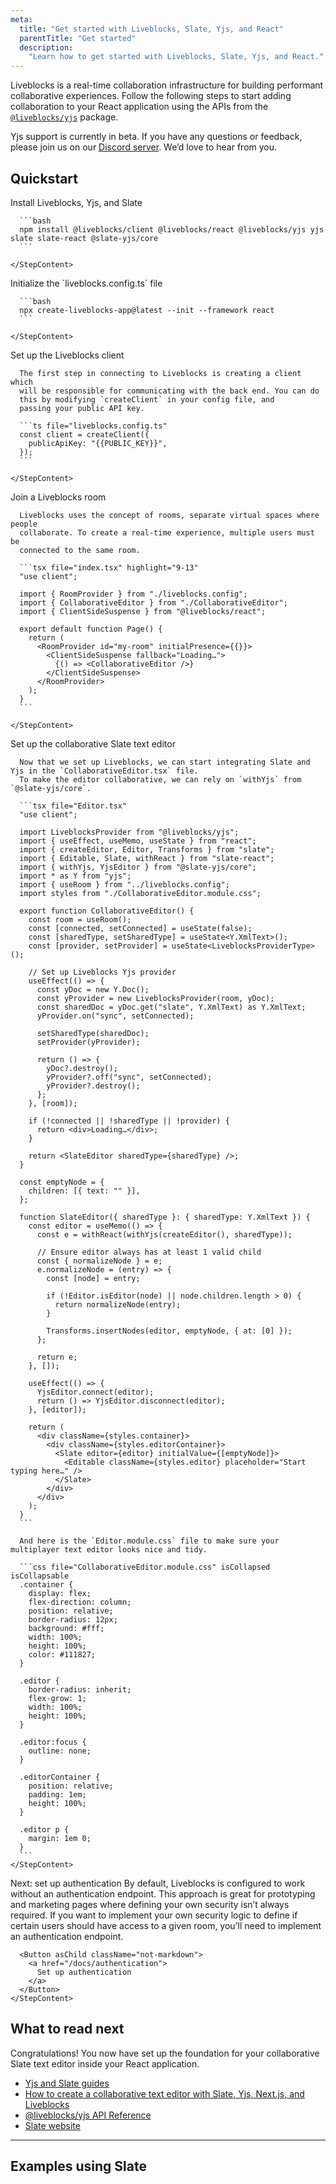 ```yaml
---
meta:
  title: "Get started with Liveblocks, Slate, Yjs, and React"
  parentTitle: "Get started"
  description:
    "Learn how to get started with Liveblocks, Slate, Yjs, and React."
---
```


Liveblocks is a real-time collaboration infrastructure for building performant
collaborative experiences. Follow the following steps to start adding
collaboration to your React application using the APIs from the
[`@liveblocks/yjs`](/docs/api-reference/liveblocks-yjs) package.

<Banner title="Public beta">

Yjs support is currently in beta. If you have any questions or feedback, please
join us on our [Discord server](https://liveblocks.io/discord). We’d love to
hear from you.

</Banner>

## Quickstart

<Steps>
  <Step>
    <StepTitle>Install Liveblocks, Yjs, and Slate</StepTitle>
    <StepContent>

      ```bash
      npm install @liveblocks/client @liveblocks/react @liveblocks/yjs yjs slate slate-react @slate-yjs/core
      ```

    </StepContent>

  </Step>
  <Step>
    <StepTitle>Initialize the `liveblocks.config.ts` file</StepTitle>
    <StepContent>

      ```bash
      npx create-liveblocks-app@latest --init --framework react
      ```

    </StepContent>

  </Step>

  <Step>
    <StepTitle>Set up the Liveblocks client</StepTitle>
    <StepContent>

      The first step in connecting to Liveblocks is creating a client which
      will be responsible for communicating with the back end. You can do
      this by modifying `createClient` in your config file, and
      passing your public API key.

      ```ts file="liveblocks.config.ts"
      const client = createClient({
        publicApiKey: "{{PUBLIC_KEY}}",
      });
      ```

    </StepContent>

  </Step>
  <Step>
    <StepTitle>Join a Liveblocks room</StepTitle>
    <StepContent>

      Liveblocks uses the concept of rooms, separate virtual spaces where people
      collaborate. To create a real-time experience, multiple users must be
      connected to the same room.

      ```tsx file="index.tsx" highlight="9-13"
      "use client";

      import { RoomProvider } from "./liveblocks.config";
      import { CollaborativeEditor } from "./CollaborativeEditor";
      import { ClientSideSuspense } from "@liveblocks/react";

      export default function Page() {
        return (
          <RoomProvider id="my-room" initialPresence={{}}>
            <ClientSideSuspense fallback="Loading…">
              {() => <CollaborativeEditor />}
            </ClientSideSuspense>
          </RoomProvider>
        );
      }
      ```

    </StepContent>

  </Step>
  <Step>
    <StepTitle>Set up the collaborative Slate text editor</StepTitle>
    <StepContent>

      Now that we set up Liveblocks, we can start integrating Slate and Yjs in the `CollaborativeEditor.tsx` file.
      To make the editor collaborative, we can rely on `withYjs` from `@slate-yjs/core`.

      ```tsx file="Editor.tsx"
      "use client";

      import LiveblocksProvider from "@liveblocks/yjs";
      import { useEffect, useMemo, useState } from "react";
      import { createEditor, Editor, Transforms } from "slate";
      import { Editable, Slate, withReact } from "slate-react";
      import { withYjs, YjsEditor } from "@slate-yjs/core";
      import * as Y from "yjs";
      import { useRoom } from "../liveblocks.config";
      import styles from "./CollaborativeEditor.module.css";

      export function CollaborativeEditor() {
        const room = useRoom();
        const [connected, setConnected] = useState(false);
        const [sharedType, setSharedType] = useState<Y.XmlText>();
        const [provider, setProvider] = useState<LiveblocksProviderType>();

        // Set up Liveblocks Yjs provider
        useEffect(() => {
          const yDoc = new Y.Doc();
          const yProvider = new LiveblocksProvider(room, yDoc);
          const sharedDoc = yDoc.get("slate", Y.XmlText) as Y.XmlText;
          yProvider.on("sync", setConnected);

          setSharedType(sharedDoc);
          setProvider(yProvider);

          return () => {
            yDoc?.destroy();
            yProvider?.off("sync", setConnected);
            yProvider?.destroy();
          };
        }, [room]);

        if (!connected || !sharedType || !provider) {
          return <div>Loading…</div>;
        }

        return <SlateEditor sharedType={sharedType} />;
      }

      const emptyNode = {
        children: [{ text: "" }],
      };

      function SlateEditor({ sharedType }: { sharedType: Y.XmlText }) {
        const editor = useMemo(() => {
          const e = withReact(withYjs(createEditor(), sharedType));

          // Ensure editor always has at least 1 valid child
          const { normalizeNode } = e;
          e.normalizeNode = (entry) => {
            const [node] = entry;

            if (!Editor.isEditor(node) || node.children.length > 0) {
              return normalizeNode(entry);
            }

            Transforms.insertNodes(editor, emptyNode, { at: [0] });
          };

          return e;
        }, []);

        useEffect(() => {
          YjsEditor.connect(editor);
          return () => YjsEditor.disconnect(editor);
        }, [editor]);

        return (
          <div className={styles.container}>
            <div className={styles.editorContainer}>
              <Slate editor={editor} initialValue={[emptyNode]}>
                <Editable className={styles.editor} placeholder="Start typing here…" />
              </Slate>
            </div>
          </div>
        );
      }
      ```

      And here is the `Editor.module.css` file to make sure your multiplayer text editor looks nice and tidy.

      ```css file="CollaborativeEditor.module.css" isCollapsed isCollapsable
      .container {
        display: flex;
        flex-direction: column;
        position: relative;
        border-radius: 12px;
        background: #fff;
        width: 100%;
        height: 100%;
        color: #111827;
      }

      .editor {
        border-radius: inherit;
        flex-grow: 1;
        width: 100%;
        height: 100%;
      }

      .editor:focus {
        outline: none;
      }

      .editorContainer {
        position: relative;
        padding: 1em;
        height: 100%;
      }

      .editor p {
        margin: 1em 0;
      }
      ```
    </StepContent>

  </Step>

  <Step lastStep>
    <StepTitle>Next: set up authentication</StepTitle>
    <StepContent>
      By default, Liveblocks is configured to work without an authentication
      endpoint. This approach is great for prototyping and marketing pages
      where defining your own security isn’t always required. If you want to
      implement your own security logic to define if certain users should
      have access to a given room, you’ll need to implement an
      authentication endpoint.

      <Button asChild className="not-markdown">
        <a href="/docs/authentication">
          Set up authentication
        </a>
      </Button>
    </StepContent>

  </Step>

</Steps>

## What to read next

Congratulations! You now have set up the foundation for your collaborative Slate
text editor inside your React application.

- [Yjs and Slate guides](/docs/guides?technologies=yjs%2Cslate)
- [How to create a collaborative text editor with Slate, Yjs, Next.js, and Liveblocks](/docs/guides/how-to-create-a-collaborative-text-editor-with-slate-yjs-nextjs-and-liveblocks)
- [@liveblocks/yjs API Reference](/docs/api-reference/liveblocks-yjs)
- [Slate website](https://docs.slatejs.org/)

---

## Examples using Slate

<ListGrid columns={2}>
  <ExampleCard
    example={{
      title: "Collaborative Text Editor",
      slug: "collaborative-text-editor/nextjs-yjs-slate",
      image: "/images/examples/thumbnails/text-editor.jpg",
    }}
    technologies={["nextjs"]}
    openInNewWindow
  />
</ListGrid>
